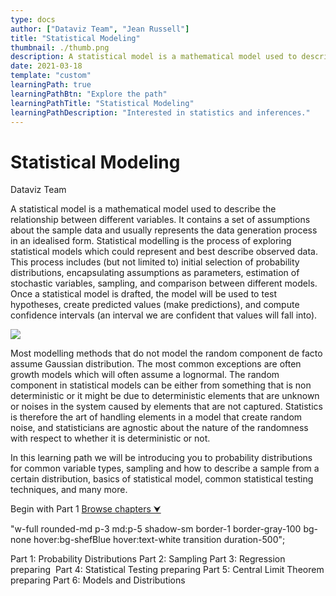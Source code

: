 ```yaml
---
type: docs
author: ["Dataviz Team", "Jean Russell"]
title: "Statistical Modeling"
thumbnail: ./thumb.png
description: A statistical model is a mathematical model used to describe the relationship between different variables. It contains a set of assumptions about the sample data and usually represent the data generation process in a idealised form.
date: 2021-03-18
template: "custom"
learningPath: true
learningPathBtn: "Explore the path"
learningPathTitle: "Statistical Modeling"
learningPathDescription: "Interested in statistics and inferences."
---
```


<div
  className="py-24 flex justify-center items-center text-center w-full"
  style={{ minHeight: "450px" }}
>
  <div className="max-w-6xl mx-auto">
    <h1 className="font-extrabold text-5xl lg:text-6xl">
      Statistical Modeling
    </h1>
    <p className="text-lg text-gray-700 mt-5">Dataviz Team</p>
  </div>
</div>

<div className="mx-auto max-w-3xl px-3 md:px-0">
  <p>
    <span className="text-5xl">A</span> statistical model is a mathematical
    model used to describe the relationship between different variables. It
    contains a set of assumptions about the sample data and usually represents
    the data generation process in an idealised form. Statistical modelling is
    the process of exploring statistical models which could represent and best
    describe observed data. This process includes (but not limited to) initial
    selection of probability distributions, encapsulating assumptions as
    parameters, estimation of stochastic variables, sampling, and comparison
    between different models. Once a statistical model is drafted, the model
    will be used to test hypotheses, create predicted values (make predictions),
    and compute confidence intervals (an interval we are confident that values
    will fall into).
  </p>
  <img
    src="./distribution.png"
    style={{ maxWidth: "350px", margin: "3rem auto" }}
  />
  <p>
    Most modelling methods that do not model the random component de facto
    assume Gaussian distribution. The most common exceptions are often growth
    models which will often assume a lognormal. The random component in
    statistical models can be either from something that is non deterministic or
    it might be due to deterministic elements that are unknown or noises in the
    system caused by elements that are not captured. Statistics is therefore the
    art of handling elements in a model that create random noise, and
    statisticians are agnostic about the nature of the randomness with respect
    to whether it is deterministic or not.
  </p>
</div>

<div className="my-16">
  <div className="max-w-3xl mx-auto bg-shefPurple p-5 md:p-8 rounded-md">
    <p className="mt-0 mb-10 text-white">
      In this learning path we will be introducing you to probability
      distributions for common variable types, sampling and how to describe a
      sample from a certain distribution, basics of statistical model, common
      statistical testing techniques, and many more.
    </p>
    <div className="flex flex-wrap w-full space-x-3">
      <Link
        to="/docs/18/03/2021/LearningPath-Statistical-Modeling-1"
        style={{ background: "rgb(0, 102, 179)" }}
        className="inline-block py-2 px-3 hover:bg-blue-900 text-white cursor-pointer rounded-sm font-semibold transition duration-300"
      >
        Begin with Part 1
      </Link>
      <a
        noEffect
        anchor
        href="#chapter"
        className="inline-block py-2 px-3 bg-shefYellow hover:bg-yellow-400 text-black cursor-pointer rounded-sm font-semibold transition duration-300"
      >
        Browse chapters &#11167;
      </a>
    </div>
  </div>
</div>

  "w-full rounded-md p-3 md:p-5 shadow-sm border-1 border-gray-100 bg-none hover:bg-shefBlue hover:text-white transition duration-500";

<div
  id="chapter"
  className="mx-auto max-w-3xl px-3 md:px-0 flex flex-wrap text-base my-16 space-y-3"
>
  <Link
    className={`${classStyle}`}
    to="/docs/18/03/2021/LearningPath-Statistical-Modeling-1"
  >
    Part 1: Probability Distributions
  </Link>
  <Link
    className={`${classStyle}`}
    to="/docs/18/03/2021/LearningPath-Statistical-Modeling-2"
  >
    Part 2: Sampling
  </Link>
  <Link
    className={`${classStyle}`}
    to="/docs/03/09/2021/LearningPath-Statistical-Modelling-3"
  >
    Part 3: Regression
  </Link>
  <Link
    className={`pointer-events-none bg-gray-200 ${classStyle}`}
    to="/docs/07/04/2021/LearningPath-Statistical-Modeling-4"
  >
    <span className="bg-shefPurple text-white px-2 py-1 text-sm rounded-md mr-2">
      preparing
    </span>
    &nbsp;Part 4: Statistical Testing
  </Link>
  <Link
    className={`pointer-events-none bg-gray-200 ${classStyle}`}
    to="/docs/12/04/2021/LearningPath-Statistical-Modeling-5"
  >
    <span className="bg-shefPurple text-white px-2 py-1 text-sm rounded-md mr-2">
      preparing
    </span>
    Part 5: Central Limit Theorem
  </Link>
  <Link
    className={`pointer-events-none bg-gray-200 ${classStyle}`}
    to="/docs/14/04/2021/LearningPath-Statistical-Modeling-6"
  >
    <span className="bg-shefPurple text-white px-2 py-1 text-sm rounded-md mr-2">
      preparing
    </span>
    Part 6: Models and Distributions
  </Link>
</div>
